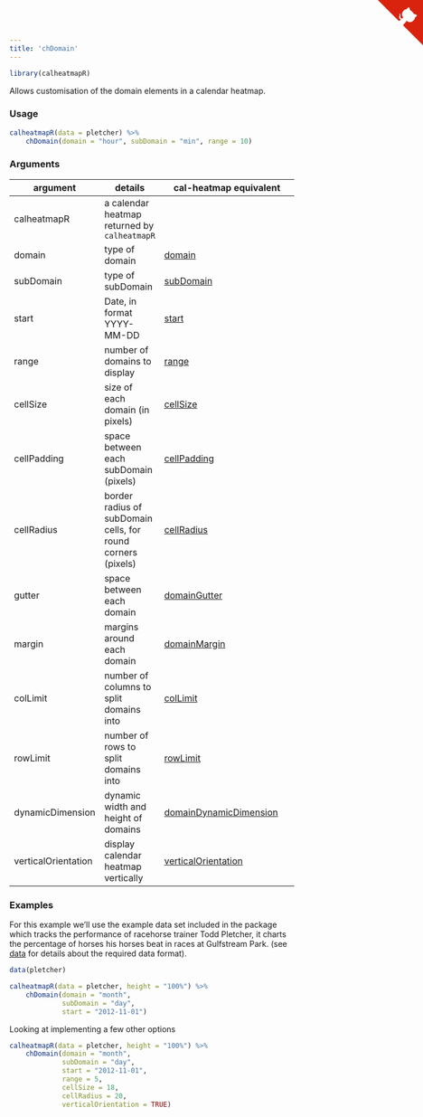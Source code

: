 ```yaml
---
title: 'chDomain'
---
```

```r
library(calheatmapR)
```

Allows customisation of the domain elements in a calendar heatmap.

### Usage

```r
calheatmapR(data = pletcher) %>%
    chDomain(domain = "hour", subDomain = "min", range = 10)
```

### Arguments

argument | details | cal-heatmap equivalent
---------|---------|-----------------------
calheatmapR | a calendar heatmap returned by `calheatmapR` |
domain | type of domain | [domain](https://kamisama.github.io/cal-heatmap/#domain)
subDomain | type of subDomain | [subDomain](https://kamisama.github.io/cal-heatmap/#subDomain)
start | Date, in format YYYY-MM-DD | [start](https://kamisama.github.io/cal-heatmap/#start)
range | number of domains to display | [range](https://kamisama.github.io/cal-heatmap/#range)
cellSize | size of each domain (in pixels) | [cellSize](https://kamisama.github.io/cal-heatmap/#cellSize)
cellPadding | space between each subDomain (pixels) | [cellPadding](https://kamisama.github.io/cal-heatmap/#cellPadding)
cellRadius | border radius of subDomain cells, for round corners (pixels) | [cellRadius](https://kamisama.github.io/cal-heatmap/#cellRadius)
gutter | space between each domain | [domainGutter](https://kamisama.github.io/cal-heatmap/#domainGutter)
margin | margins around each domain | [domainMargin](https://kamisama.github.io/cal-heatmap/#domainMargin)
colLimit | number of columns to split domains into | [colLimit](https://kamisama.github.io/cal-heatmap/#colLimit)
rowLimit | number of rows to split domains into | [rowLimit](https://kamisama.github.io/cal-heatmap/#rowLimit)
dynamicDimension | dynamic width and height of domains | [domainDynamicDimension](https://kamisama.github.io/cal-heatmap/#domainDynamicDimension)
verticalOrientation | display calendar heatmap vertically | [verticalOrientation](https://kamisama.github.io/cal-heatmap/#verticalOrientation)

### Examples

For this example we'll use the example data set included in the package which tracks the performance of racehorse trainer Todd Pletcher, it charts the percentage of horses his horses beat in races at Gulfstream Park.  (see [data](data.html) for details about the required data format).

```r
data(pletcher)

calheatmapR(data = pletcher, height = "100%") %>%
    chDomain(domain = "month",
             subDomain = "day",
             start = "2012-11-01")
```

Looking at implementing a few other options

```r
calheatmapR(data = pletcher, height = "100%") %>%
    chDomain(domain = "month",
             subDomain = "day",
             start = "2012-11-01",
             range = 5,
             cellSize = 18,
             cellRadius = 20,
             verticalOrientation = TRUE)
```

<a href="https://github.com/durtal/calheatmapR" class="github-corner"><svg width="80" height="80" viewBox="0 0 250 250" style="fill:#d9230f; color:#fcfcfc; position: absolute; top: 0; border: 0; right: 0;"><path d="M0,0 L115,115 L130,115 L142,142 L250,250 L250,0 Z"></path><path d="M128.3,109.0 C113.8,99.7 119.0,89.6 119.0,89.6 C122.0,82.7 120.5,78.6 120.5,78.6 C119.2,72.0 123.4,76.3 123.4,76.3 C127.3,80.9 125.5,87.3 125.5,87.3 C122.9,97.6 130.6,101.9 134.4,103.2" fill="currentColor" style="transform-origin: 130px 106px;" class="octo-arm"></path><path d="M115.0,115.0 C114.9,115.1 118.7,116.5 119.8,115.4 L133.7,101.6 C136.9,99.2 139.9,98.4 142.2,98.6 C133.8,88.0 127.5,74.4 143.8,58.0 C148.5,53.4 154.0,51.2 159.7,51.0 C160.3,49.4 163.2,43.6 171.4,40.1 C171.4,40.1 176.1,42.5 178.8,56.2 C183.1,58.6 187.2,61.8 190.9,65.4 C194.5,69.0 197.7,73.2 200.1,77.6 C213.8,80.2 216.3,84.9 216.3,84.9 C212.7,93.1 206.9,96.0 205.4,96.6 C205.1,102.4 203.0,107.8 198.3,112.5 C181.9,128.9 168.3,122.5 157.7,114.1 C157.9,116.9 156.7,120.9 152.7,124.9 L141.0,136.5 C139.8,137.7 141.6,141.9 141.8,141.8 Z" fill="currentColor" class="octo-body"></path></svg></a><style>.github-corner:hover .octo-arm{animation:octocat-wave 560ms ease-in-out}@keyframes octocat-wave{0%,100%{transform:rotate(0)}20%,60%{transform:rotate(-25deg)}40%,80%{transform:rotate(10deg)}}@media (max-width:500px){.github-corner:hover .octo-arm{animation:none}.github-corner .octo-arm{animation:octocat-wave 560ms ease-in-out}}</style>
